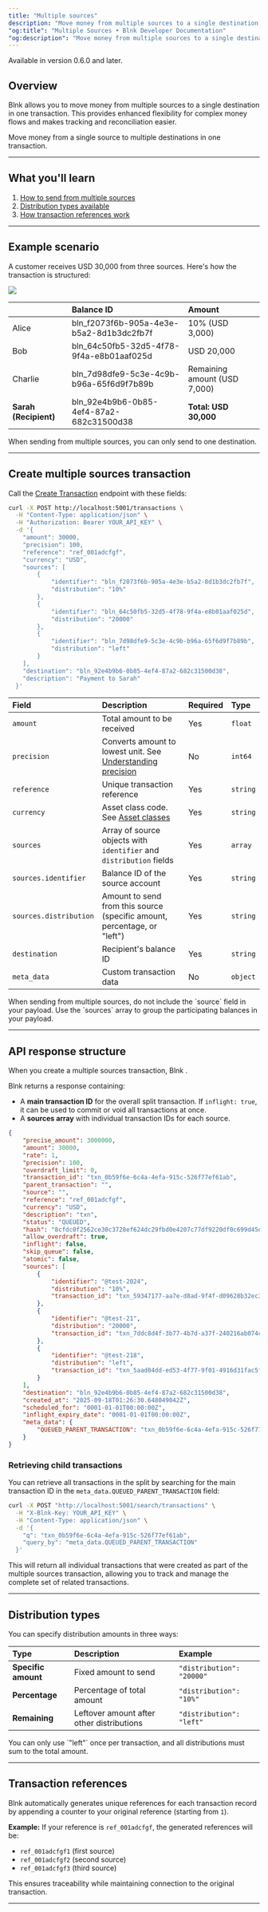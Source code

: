 ```yaml
---
title: "Multiple sources"
description: "Move money from multiple sources to a single destination."
"og:title": "Multiple Sources • Blnk Developer Documentation"
"og:description": "Move money from multiple sources to a single destination."
---
```



<Info>Available in version 0.6.0 and later.</Info>

## Overview

Blnk allows you to move money from multiple sources to a single destination in one transaction. This provides enhanced flexibility for complex money flows and makes tracking and reconciliation easier.

<Card title="Multiple destinations" href="multiple-destinations" icon="arrows-maximize">
  Move money from a single source to multiple destinations in one transaction.
</Card>

---

## What you'll learn

1. [How to send from multiple sources](#sending-from-multiple-sources)
2. [Distribution types available](#distribution-types)
3. [How transaction references work](#handling-transaction-references)

---

## Example scenario

A customer receives USD 30,000 from three sources. Here's how the transaction is structured:

<Frame caption="Multiple sources transaction flow">
	<img src="/images/multiple-sources.png" />
</Frame>

|  | Balance ID | Amount |
| :--- | :--- | :--- |
| Alice | bln_f2073f6b-905a-4e3e-b5a2-8d1b3dc2fb7f | 10% (USD 3,000) |
| Bob | bln_64c50fb5-32d5-4f78-9f4a-e8b01aaf025d | USD 20,000 |
| Charlie | bln_7d98dfe9-5c3e-4c9b-b96a-65f6d9f7b89b | Remaining amount (USD 7,000) |
| **Sarah (Recipient)** | bln_92e4b9b6-0b85-4ef4-87a2-682c31500d38 | **Total: USD 30,000** |
<Warning>
    When sending from multiple sources, you can only send to one destination.
</Warning>

---

## Create multiple sources transaction

Call the [Create Transaction](/reference/create-transaction) endpoint with these fields:

```bash cURL
curl -X POST http://localhost:5001/transactions \
  -H "Content-Type: application/json" \
  -H "Authorization: Bearer YOUR_API_KEY" \
  -d '{
    "amount": 30000,
    "precision": 100,
    "reference": "ref_001adcfgf",
    "currency": "USD",
    "sources": [
        {
            "identifier": "bln_f2073f6b-905a-4e3e-b5a2-8d1b3dc2fb7f",
            "distribution": "10%"
        },
        {
            "identifier": "bln_64c50fb5-32d5-4f78-9f4a-e8b01aaf025d",
            "distribution": "20000"
        },
        {
            "identifier": "bln_7d98dfe9-5c3e-4c9b-b96a-65f6d9f7b89b",
            "distribution": "left"
        }
    ],
    "destination": "bln_92e4b9b6-0b85-4ef4-87a2-682c31500d38",
    "description": "Payment to Sarah"
  }'
```

| Field | Description | Required | Type |
| :--- | :--- | :--- | :--- |
| `amount` | Total amount to be received | Yes | `float` |
| `precision` | Converts amount to lowest unit. See [Understanding precision](/transactions/precision) | No | `int64` |
| `reference` | Unique transaction reference | Yes | `string` |
| `currency` | Asset class code. See [Asset classes](/balances/asset-classes) | Yes | `string` |
| `sources` | Array of source objects with `identifier` and `distribution` fields | Yes | `array` |
| `sources.identifier` | Balance ID of the source account | Yes | `string` |
| `sources.distribution` | Amount to send from this source (specific amount, percentage, or "left") | Yes | `string` |
| `destination` | Recipient's balance ID | Yes | `string` |
| `meta_data` | Custom transaction data | No | `object` |

<Warning>
    When sending from multiple sources, do not include the `source` field in your payload. Use the `sources` array to group the participating balances in your payload.
</Warning>

---

## API response structure

When you create a multiple sources transaction, Blnk .

Blnk returns a response containing:
- A **main transaction ID** for the overall split transaction. If `inflight: true`, it can be used to commit or void all transactions at once.
- A **sources array** with individual transaction IDs for each source. 

```json Response {7,23,28,33}
{
    "precise_amount": 3000000,
    "amount": 30000,
    "rate": 1,
    "precision": 100,
    "overdraft_limit": 0,
    "transaction_id": "txn_0b59f6e-6c4a-4efa-915c-526f77ef61ab",
    "parent_transaction": "",
    "source": "",
    "reference": "ref_001adcfgf",
    "currency": "USD",
    "description": "txn",
    "status": "QUEUED",
    "hash": "8cfdc0f2562ce30c3728ef624dc29fbd0e4207c77df9220df0c699d45de0eef",
    "allow_overdraft": true,
    "inflight": false,
    "skip_queue": false,
    "atomic": false,
    "sources": [
        {
            "identifier": "@test-2024",
            "distribution": "10%",
            "transaction_id": "txn_59347177-aa7e-d8ad-9f4f-d09628b32ec3"
        },
        {
            "identifier": "@test-21",
            "distribution": "20000",
            "transaction_id": "txn_7ddc8d4f-3b77-4b7d-a37f-240216ab074c"
        },
        {
            "identifier": "@test-218",
            "distribution": "left",
            "transaction_id": "txn_5aad04dd-ed53-4f77-9f01-4916d31fac5f"
        }
    ],
    "destination": "bln_92e4b9b6-0b85-4ef4-87a2-682c31500d38",
    "created_at": "2025-09-18T01:26:30.648049042Z",
    "scheduled_for": "0001-01-01T00:00:00Z",
    "inflight_expiry_date": "0001-01-01T00:00:00Z",
    "meta_data": {
        "QUEUED_PARENT_TRANSACTION": "txn_0b59f6e-6c4a-4efa-915c-526f77ef61ab"
    }
}
```

### Retrieving child transactions

You can retrieve all transactions in the split by searching for the main transaction ID in the `meta_data.QUEUED_PARENT_TRANSACTION` field:

```bash cURL
curl -X POST "http://localhost:5001/search/transactions" \
  -H "X-Blnk-Key: YOUR_API_KEY" \
  -H "Content-Type: application/json" \
  -d '{
    "q": "txn_0b59f6e-6c4a-4efa-915c-526f77ef61ab",
    "query_by": "meta_data.QUEUED_PARENT_TRANSACTION"
  }'
```

This will return all individual transactions that were created as part of the multiple sources transaction, allowing you to track and manage the complete set of related transactions.

---

## Distribution types

You can specify distribution amounts in three ways:

| Type | Description | Example |
| :--- | :--- | :--- |
| **Specific amount** | Fixed amount to send | `"distribution": "20000"` |
| **Percentage** | Percentage of total amount | `"distribution": "10%"` |
| **Remaining** | Leftover amount after other distributions | `"distribution": "left"` |

<Warning>
You can only use `"left"` once per transaction, and all distributions must sum to the total amount.
</Warning>

---

## Transaction references

Blnk automatically generates unique references for each transaction record by appending a counter to your original reference (starting from `1`).

**Example:** If your reference is `ref_001adcfgf`, the generated references will be:
- `ref_001adcfgf1` (first source)
- `ref_001adcfgf2` (second source) 
- `ref_001adcfgf3` (third source)

This ensures traceability while maintaining connection to the original transaction.

---

<NeedHelp />